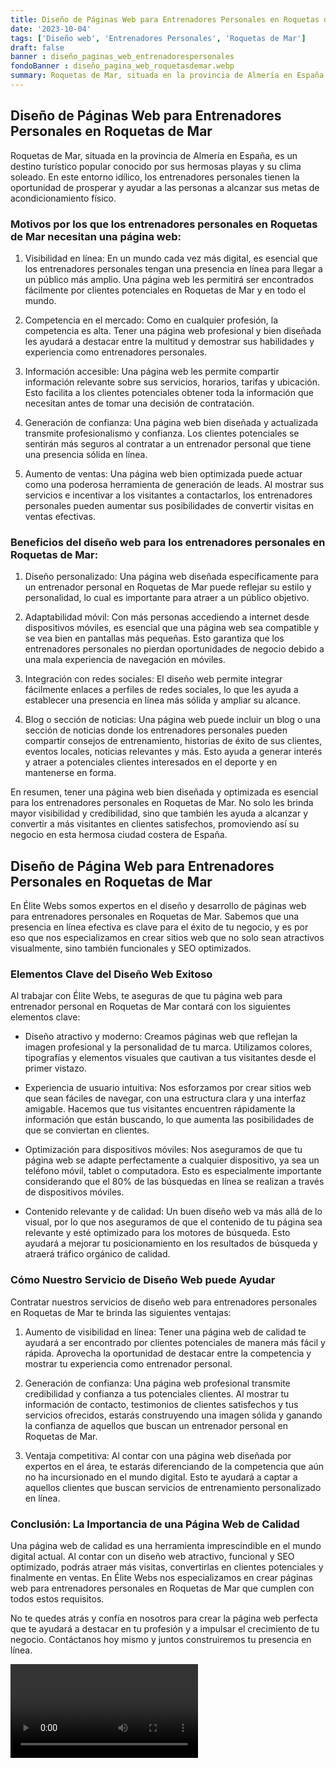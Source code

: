 ```yaml
---
title: Diseño de Páginas Web para Entrenadores Personales en Roquetas de Mar
date: '2023-10-04'
tags: ['Diseño web', 'Entrenadores Personales', 'Roquetas de Mar']
draft: false
banner : diseño_paginas_web_entrenadorespersonales
fondoBanner : diseño_pagina_web_roquetasdemar.webp
summary: Roquetas de Mar, situada en la provincia de Almería en España, es un destino turístico popular conocido por sus hermosas playas y su clima soleado. En este entorno idílico, los entrenadores personales tienen la oportunidad de prosperar y ayudar a las personas a alcanzar sus metas de acondicionamiento físico.
---
```


## Diseño de Páginas Web para Entrenadores Personales en Roquetas de Mar

Roquetas de Mar, situada en la provincia de Almería en España, es un destino turístico popular conocido por sus hermosas playas y su clima soleado. En este entorno idílico, los entrenadores personales tienen la oportunidad de prosperar y ayudar a las personas a alcanzar sus metas de acondicionamiento físico.

### Motivos por los que los entrenadores personales en Roquetas de Mar necesitan una página web:

1. Visibilidad en línea: En un mundo cada vez más digital, es esencial que los entrenadores personales tengan una presencia en línea para llegar a un público más amplio. Una página web les permitirá ser encontrados fácilmente por clientes potenciales en Roquetas de Mar y en todo el mundo.

2. Competencia en el mercado: Como en cualquier profesión, la competencia es alta. Tener una página web profesional y bien diseñada les ayudará a destacar entre la multitud y demostrar sus habilidades y experiencia como entrenadores personales.

3. Información accesible: Una página web les permite compartir información relevante sobre sus servicios, horarios, tarifas y ubicación. Esto facilita a los clientes potenciales obtener toda la información que necesitan antes de tomar una decisión de contratación.

4. Generación de confianza: Una página web bien diseñada y actualizada transmite profesionalismo y confianza. Los clientes potenciales se sentirán más seguros al contratar a un entrenador personal que tiene una presencia sólida en línea.

5. Aumento de ventas: Una página web bien optimizada puede actuar como una poderosa herramienta de generación de leads. Al mostrar sus servicios e incentivar a los visitantes a contactarlos, los entrenadores personales pueden aumentar sus posibilidades de convertir visitas en ventas efectivas.

### Beneficios del diseño web para los entrenadores personales en Roquetas de Mar:

1. Diseño personalizado: Una página web diseñada específicamente para un entrenador personal en Roquetas de Mar puede reflejar su estilo y personalidad, lo cual es importante para atraer a un público objetivo.

2. Adaptabilidad móvil: Con más personas accediendo a internet desde dispositivos móviles, es esencial que una página web sea compatible y se vea bien en pantallas más pequeñas. Esto garantiza que los entrenadores personales no pierdan oportunidades de negocio debido a una mala experiencia de navegación en móviles.

3. Integración con redes sociales: El diseño web permite integrar fácilmente enlaces a perfiles de redes sociales, lo que les ayuda a establecer una presencia en línea más sólida y ampliar su alcance.

4. Blog o sección de noticias: Una página web puede incluir un blog o una sección de noticias donde los entrenadores personales pueden compartir consejos de entrenamiento, historias de éxito de sus clientes, eventos locales, noticias relevantes y más. Esto ayuda a generar interés y atraer a potenciales clientes interesados en el deporte y en mantenerse en forma.

En resumen, tener una página web bien diseñada y optimizada es esencial para los entrenadores personales en Roquetas de Mar. No solo les brinda mayor visibilidad y credibilidad, sino que también les ayuda a alcanzar y convertir a más visitantes en clientes satisfechos, promoviendo así su negocio en esta hermosa ciudad costera de España.

<GifSeo />

<Cta />

## Diseño de Página Web para Entrenadores Personales en Roquetas de Mar

En Élite Webs somos expertos en el diseño y desarrollo de páginas web para entrenadores personales en Roquetas de Mar. Sabemos que una presencia en línea efectiva es clave para el éxito de tu negocio, y es por eso que nos especializamos en crear sitios web que no solo sean atractivos visualmente, sino también funcionales y SEO optimizados.

### Elementos Clave del Diseño Web Exitoso

Al trabajar con Élite Webs, te aseguras de que tu página web para entrenador personal en Roquetas de Mar contará con los siguientes elementos clave:

- Diseño atractivo y moderno: Creamos páginas web que reflejan la imagen profesional y la personalidad de tu marca. Utilizamos colores, tipografías y elementos visuales que cautivan a tus visitantes desde el primer vistazo.

- Experiencia de usuario intuitiva: Nos esforzamos por crear sitios web que sean fáciles de navegar, con una estructura clara y una interfaz amigable. Hacemos que tus visitantes encuentren rápidamente la información que están buscando, lo que aumenta las posibilidades de que se conviertan en clientes.

- Optimización para dispositivos móviles: Nos aseguramos de que tu página web se adapte perfectamente a cualquier dispositivo, ya sea un teléfono móvil, tablet o computadora. Esto es especialmente importante considerando que el 80% de las búsquedas en línea se realizan a través de dispositivos móviles.

- Contenido relevante y de calidad: Un buen diseño web va más allá de lo visual, por lo que nos aseguramos de que el contenido de tu página sea relevante y esté optimizado para los motores de búsqueda. Esto ayudará a mejorar tu posicionamiento en los resultados de búsqueda y atraerá tráfico orgánico de calidad.

### Cómo Nuestro Servicio de Diseño Web puede Ayudar

Contratar nuestros servicios de diseño web para entrenadores personales en Roquetas de Mar te brinda las siguientes ventajas:

1. Aumento de visibilidad en línea: Tener una página web de calidad te ayudará a ser encontrado por clientes potenciales de manera más fácil y rápida. Aprovecha la oportunidad de destacar entre la competencia y mostrar tu experiencia como entrenador personal.

2. Generación de confianza: Una página web profesional transmite credibilidad y confianza a tus potenciales clientes. Al mostrar tu información de contacto, testimonios de clientes satisfechos y tus servicios ofrecidos, estarás construyendo una imagen sólida y ganando la confianza de aquellos que buscan un entrenador personal en Roquetas de Mar.

3. Ventaja competitiva: Al contar con una página web diseñada por expertos en el área, te estarás diferenciando de la competencia que aún no ha incursionado en el mundo digital. Esto te ayudará a captar a aquellos clientes que buscan servicios de entrenamiento personalizado en línea.

### Conclusión: La Importancia de una Página Web de Calidad

Una página web de calidad es una herramienta imprescindible en el mundo digital actual. Al contar con un diseño web atractivo, funcional y SEO optimizado, podrás atraer más visitas, convertirlas en clientes potenciales y finalmente en ventas. En Élite Webs nos especializamos en crear páginas web para entrenadores personales en Roquetas de Mar que cumplen con todos estos requisitos.

No te quedes atrás y confía en nosotros para crear la página web perfecta que te ayudará a destacar en tu profesión y a impulsar el crecimiento de tu negocio. Contáctanos hoy mismo y juntos construiremos tu presencia en línea.

<Video />

<CtaBot job='Entrenadores Personales' city='Roquetas de Mar'/>

<Gmaps query='Roquetas de Mar+españa+maps' />